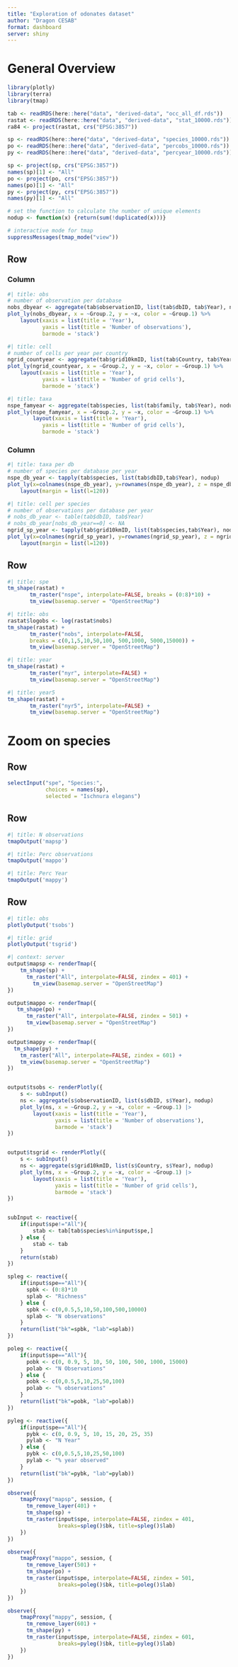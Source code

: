 ```yaml
---
title: "Exploration of odonates dataset"
author: "Dragon CESAB"
format: dashboard
server: shiny
---
```



# General Overview
```r
library(plotly)
library(terra)
library(tmap)

tab <- readRDS(here::here("data", "derived-data", "occ_all_df.rds"))
rastat <- readRDS(here::here("data", "derived-data", "stat_10000.rds"))
ra84 <- project(rastat, crs("EPSG:3857"))

sp <- readRDS(here::here("data", "derived-data", "species_10000.rds"))
po <- readRDS(here::here("data", "derived-data", "percobs_10000.rds"))
py <- readRDS(here::here("data", "derived-data", "percyear_10000.rds"))

sp <- project(sp, crs("EPSG:3857"))
names(sp)[1] <- "All"
po <- project(po, crs("EPSG:3857"))
names(po)[1] <- "All"
py <- project(py, crs("EPSG:3857"))
names(py)[1] <- "All"

# set the function to calculate the number of unique elements
nodup <- function(x) {return(sum(!duplicated(x)))}

# interactive mode for tmap
suppressMessages(tmap_mode("view"))
```



## Row {height=40%}

### Column {.tabset}

```r
#| title: obs
# number of observation per database
nobs_dbyear <- aggregate(tab$observationID, list(tab$dbID, tab$Year), nodup)
plot_ly(nobs_dbyear, x = ~Group.2, y = ~x, color = ~Group.1) %>% 
    layout(xaxis = list(title = 'Year'),
           yaxis = list(title = 'Number of observations'), 
           barmode = 'stack')
```

```r
#| title: cell
# number of cells per year per country
ngrid_countyear <- aggregate(tab$grid10kmID, list(tab$Country, tab$Year), nodup)
plot_ly(ngrid_countyear, x = ~Group.2, y = ~x, color = ~Group.1) %>% 
    layout(xaxis = list(title = 'Year'),
           yaxis = list(title = 'Number of grid cells'), 
           barmode = 'stack')
```

```r
#| title: taxa
nspe_famyear <- aggregate(tab$species, list(tab$family, tab$Year), nodup)
plot_ly(nspe_famyear, x = ~Group.2, y = ~x, color = ~Group.1) %>% 
        layout(xaxis = list(title = 'Year'),
           yaxis = list(title = 'Number of grid cells'), 
           barmode = 'stack')
```

### Column {.tabset}


```r
#| title: taxa per db
# number of species per database per year
nspe_db_year <- tapply(tab$species, list(tab$dbID,tab$Year), nodup)
plot_ly(x=colnames(nspe_db_year), y=rownames(nspe_db_year), z = nspe_db_year, type = "heatmap") %>%
    layout(margin = list(l=120))
```


```r
#| title: cell per species
# number of observations per database per year
# nobs_db_year <- table(tab$dbID, tab$Year)
# nobs_db_year[nobs_db_year==0] <- NA
ngrid_sp_year <- tapply(tab$grid10kmID, list(tab$species,tab$Year), nodup)
plot_ly(x=colnames(ngrid_sp_year), y=rownames(ngrid_sp_year), z = ngrid_sp_year, type = "heatmap") %>%
    layout(margin = list(l=120))
```




## Row {height=50% .tabset}


```r
#| title: spe
tm_shape(rastat) +
       tm_raster("nspe", interpolate=FALSE, breaks = (0:8)*10) +
       tm_view(basemap.server = "OpenStreetMap")
```


```r
#| title: obs
rastat$logobs <- log(rastat$nobs)
tm_shape(rastat) +
       tm_raster("nobs", interpolate=FALSE, 
       breaks = c(0,1,5,10,50,100, 500,1000, 5000,15000)) +
       tm_view(basemap.server = "OpenStreetMap")

```


```r
#| title: year
tm_shape(rastat) +
       tm_raster("nyr", interpolate=FALSE) +
       tm_view(basemap.server = "OpenStreetMap")
```


```r
#| title: year5
tm_shape(rastat) +
       tm_raster("nyr5", interpolate=FALSE) +
       tm_view(basemap.server = "OpenStreetMap")
```


# Zoom on species 

## Row {height=15%}

```r
selectInput("spe", "Species:",
            choices = names(sp),
            selected = "Ischnura elegans")

```

## Row {height=50% .tabset}

```r
#| title: N observations
tmapOutput('mapsp')
```

```r
#| title: Perc observations
tmapOutput('mappo')
```

```r
#| title: Perc Year
tmapOutput('mappy')
```

## Row {height=35% .tabset}
```r
#| title: obs
plotlyOutput('tsobs')
```

```r
#| title: grid
plotlyOutput('tsgrid')
```


```r
#| context: server
output$mapsp <- renderTmap({
    tm_shape(sp) +
      tm_raster("All", interpolate=FALSE, zindex = 401) +
        tm_view(basemap.server = "OpenStreetMap")
})

output$mappo <- renderTmap({
   tm_shape(po) +
      tm_raster("All", interpolate=FALSE, zindex = 501) +
      tm_view(basemap.server = "OpenStreetMap")
})

output$mappy <- renderTmap({
  tm_shape(py) +
    tm_raster("All", interpolate=FALSE, zindex = 601) +
    tm_view(basemap.server = "OpenStreetMap")
})


output$tsobs <- renderPlotly({
    s <- subInput()
    ns <- aggregate(s$observationID, list(s$dbID, s$Year), nodup)
    plot_ly(ns, x = ~Group.2, y = ~x, color = ~Group.1) |> 
        layout(xaxis = list(title = 'Year'),
               yaxis = list(title = 'Number of observations'), 
               barmode = 'stack')
})


output$tsgrid <- renderPlotly({
    s <- subInput()
    ns <- aggregate(s$grid10kmID, list(s$Country, s$Year), nodup)
    plot_ly(ns, x = ~Group.2, y = ~x, color = ~Group.1) |> 
        layout(xaxis = list(title = 'Year'),
               yaxis = list(title = 'Number of grid cells'), 
               barmode = 'stack')
})


subInput <- reactive({
    if(input$spe!="All"){
        stab <- tab[tab$species%in%input$spe,]
    } else {
        stab <- tab
    }
    return(stab)
})

spleg <- reactive({
    if(input$spe=="All"){
      spbk <- (0:8)*10
      splab <- "Richness"
    } else {
      spbk <- c(0,0.5,5,10,50,100,500,10000)
      splab <- "N observations"
    }
    return(list("bk"=spbk, "lab"=splab))
})

poleg <- reactive({
    if(input$spe=="All"){
      pobk <- c(0, 0.9, 5, 10, 50, 100, 500, 1000, 15000)
      polab <- "N Observations"
    } else {
      pobk <- c(0,0.5,5,10,25,50,100)
      polab <- "% observations"
    }
    return(list("bk"=pobk, "lab"=polab))
})

pyleg <- reactive({
    if(input$spe=="All"){
      pybk <- c(0, 0.9, 5, 10, 15, 20, 25, 35)
      pylab <- "N Year"
    } else {
      pybk <- c(0,0.5,5,10,25,50,100)
      pylab <- "% year observed"
    }
    return(list("bk"=pybk, "lab"=pylab))
})

observe({
    tmapProxy("mapsp", session, {
      tm_remove_layer(401) +
      tm_shape(sp) +
      tm_raster(input$spe, interpolate=FALSE, zindex = 401,
                breaks=spleg()$bk, title=spleg()$lab)
    })  
})

observe({
    tmapProxy("mappo", session, {
      tm_remove_layer(501) +
      tm_shape(po) +
      tm_raster(input$spe, interpolate=FALSE, zindex = 501,
                breaks=poleg()$bk, title=poleg()$lab)
    })  
})

observe({
    tmapProxy("mappy", session, {
      tm_remove_layer(601) +
      tm_shape(py) +
      tm_raster(input$spe, interpolate=FALSE, zindex = 601,
                breaks=pyleg()$bk, title=pyleg()$lab)
    })  
})
```
